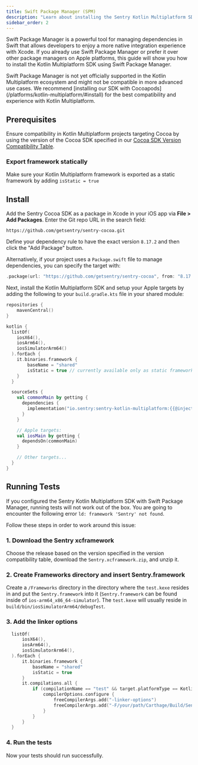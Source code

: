 ```yaml
---
title: Swift Package Manager (SPM)
description: "Learn about installing the Sentry Kotlin Multiplatform SDK with Swift Package Manager."
sidebar_order: 2
---
```


Swift Package Manager is a powerful tool for managing dependencies in Swift that allows developers to enjoy a more native integration experience with Xcode.
If you already use Swift Package Manager or prefer it over other package managers on Apple platforms, this guide will show you how to install the Kotlin Multiplatform SDK using Swift Package Manager.

<Note>
Swift Package Manager is not yet officially supported in the Kotlin Multiplatform ecosystem and might not be compatible in more advanced use cases. We recommend [installing our SDK with Cocoapods](/platforms/kotlin-multiplatform/#install) for the best compatibility and experience with Kotlin Multiplatform.
</Note>

## Prerequisites

Ensure compatibility in Kotlin Multiplatform projects targeting Cocoa by using the version of the Cocoa SDK specified in our [Cocoa SDK Version Compatibility Table](/platforms/kotlin-multiplatform/#cocoa-sdk-version-compatibility-table).

### Export framework statically

Make sure your Kotlin Multiplatform framework is exported as a static framework by adding `isStatic = true`

## Install

Add the Sentry Cocoa SDK as a package in Xcode in your iOS app via **File > Add Packages**.
Enter the Git repo URL in the search field:

```text
https://github.com/getsentry/sentry-cocoa.git
```

Define your dependency rule to have the exact version `8.17.2` and then click the "Add Package" button.

Alternatively, if your project uses a `Package.swift` file to manage dependencies, you can specify the target with:

```swift {tabTitle:Swift}
.package(url: "https://github.com/getsentry/sentry-cocoa", from: "8.17.2"),
```

Next, install the Kotlin Multiplatform SDK and setup your Apple targets by adding the following to your `build.gradle.kts` file in your shared module:

```kotlin {filename:shared/build.gradle.kts}
repositories {
    mavenCentral()
}

kotlin {
  listOf(
    iosX64(),
    iosArm64(),
    iosSimulatorArm64()
  ).forEach {
    it.binaries.framework {
        baseName = "shared"
        isStatic = true // currently available only as static framework
    }
  }

  sourceSets {
    val commonMain by getting {
      dependencies {
        implementation("io.sentry:sentry-kotlin-multiplatform:{{@inject packages.version('sentry.kotlin.kmp', '0.0.1-alpha.2') }}")
      }
    }

    // Apple targets:
    val iosMain by getting {
      dependsOn(commonMain)
    }

    // Other targets...
  }
}
```

## Running Tests

If you configured the Sentry Kotlin Multiplatform SDK with Swift Package Manager, running tests will not work out of the box.
You are going to encounter the following error `ld: framework 'Sentry' not found`.

Follow these steps in order to work around this issue:

### 1. Download the Sentry xcframework

Choose the release based on the version specified in the version compatibility table, download the `Sentry.xcframework.zip`, and unzip it.

### 2. Create Frameworks directory and insert Sentry.framework

Create a `/Frameworks` directory in the directory where the `test.kexe` resides in and put the `Sentry.framework` into it (`Sentry.framework` can be found inside of `ios-arm64_x86_64-simulator`).
The `test.kexe` will usually reside in `build/bin/iosSimulatorArm64/debugTest`.

### 3. Add the linker options

```kotlin {filename:shared/build.gradle.kts}
  listOf(
      iosX64(),
      iosArm64(),
      iosSimulatorArm64(),
  ).forEach {
      it.binaries.framework {
          baseName = "shared"
          isStatic = true
      }
      it.compilations.all {
          if (compilationName == "test" && target.platformType == KotlinPlatformType.native) {
              compilerOptions.configure {
                  freeCompilerArgs.add("-linker-options")
                  freeCompilerArgs.add("-F/your/path/Carthage/Build/Sentry.xcframework/ios-arm64_x86_64-simulator/")
              }
          }
      }
  }
```

### 4. Run the tests

Now your tests should run successfully.
